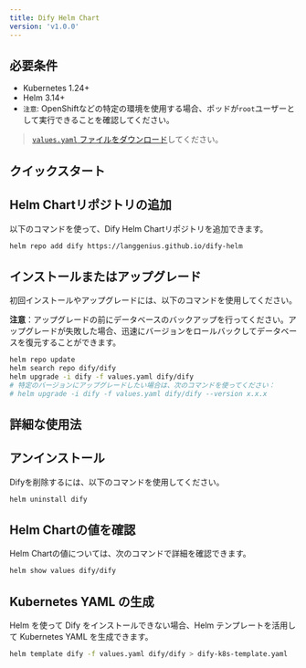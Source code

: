 ```yaml
---
title: Dify Helm Chart
version: 'v1.0.0'
---
```


## 必要条件

- Kubernetes 1.24+
- Helm 3.14+
- `注意`: OpenShiftなどの特定の環境を使用する場合、ポッドが`root`ユーザーとして実行できることを確認してください。

> <a href="/assets/values.yaml" download="values.yaml">`values.yaml` ファイルをダウンロード</a>してください。

## クイックスタート

## Helm Chartリポジトリの追加
以下のコマンドを使って、Dify Helm Chartリポジトリを追加できます。
```bash
helm repo add dify https://langgenius.github.io/dify-helm
```

## インストールまたはアップグレード
初回インストールやアップグレードには、以下のコマンドを使用してください。

**注意**：アップグレードの前にデータベースのバックアップを行ってください。アップグレードが失敗した場合、迅速にバージョンをロールバックしてデータベースを復元することができます。

```bash
helm repo update
helm search repo dify/dify
helm upgrade -i dify -f values.yaml dify/dify
# 特定のバージョンにアップグレードしたい場合は、次のコマンドを使ってください：
# helm upgrade -i dify -f values.yaml dify/dify --version x.x.x
```

## 詳細な使用法

## アンインストール
Difyを削除するには、以下のコマンドを使用してください。
```bash
helm uninstall dify
```

## Helm Chartの値を確認

Helm Chartの値については、次のコマンドで詳細を確認できます。
```bash
helm show values dify/dify
```

## Kubernetes YAML の生成

Helm を使って Dify をインストールできない場合、Helm テンプレートを活用して Kubernetes YAML を生成できます。
```bash
helm template dify -f values.yaml dify/dify > dify-k8s-template.yaml
```
